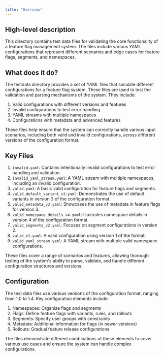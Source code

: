 ```yaml
---
title: "Overview"
---
```


## High-level description
This directory contains test data files for validating the core functionality of a feature flag management system. The files include various YAML configurations that represent different scenarios and edge cases for feature flags, segments, and namespaces.

## What does it do?
The testdata directory provides a set of YAML files that simulate different configurations for a feature flag system. These files are used to test the validation and parsing mechanisms of the system. They include:

1. Valid configurations with different versions and features
2. Invalid configurations to test error handling
3. YAML streams with multiple namespaces
4. Configurations with metadata and advanced features

These files help ensure that the system can correctly handle various input scenarios, including both valid and invalid configurations, across different versions of the configuration format.

## Key Files

1. `invalid.yaml`: Contains intentionally invalid configurations to test error handling and validation.
2. `invalid_yaml_stream.yaml`: A YAML stream with multiple namespaces, including an invalid configuration.
3. `valid.yaml`: A basic valid configuration for feature flags and segments.
4. `valid_default_variant_v3.yaml`: Demonstrates the use of default variants in version 3 of the configuration format.
5. `valid_metadata_v3.yaml`: Showcases the use of metadata in feature flags for version 3.
6. `valid_namespace_details_v4.yaml`: Illustrates namespace details in version 4 of the configuration format.
7. `valid_segments_v2.yaml`: Focuses on segment configurations in version 2.
8. `valid_v1.yaml`: A valid configuration using version 1 of the format.
9. `valid_yaml_stream.yaml`: A YAML stream with multiple valid namespace configurations.

These files cover a range of scenarios and features, allowing thorough testing of the system's ability to parse, validate, and handle different configuration structures and versions.

## Configuration
The test data files use various versions of the configuration format, ranging from 1.0 to 1.4. Key configuration elements include:

1. Namespaces: Organize flags and segments
2. Flags: Define feature flags with variants, rules, and rollouts
3. Segments: Specify user groups with constraints
4. Metadata: Additional information for flags (in newer versions)
5. Rollouts: Gradual feature release configurations

The files demonstrate different combinations of these elements to cover various use cases and ensure the system can handle complex configurations.